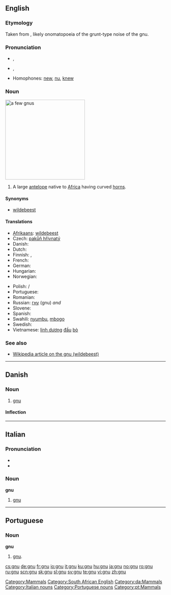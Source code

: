 {{also|Gnu|GNU|gnú}}
==English==

===Etymology===
Taken from {{etyl|naq|en}}, likely onomatopoeia of the grunt-type noise of the gnu.

===Pronunciation===
* {{a|RP}} {{IPA|/njuː/}}, {{SAMPA|/nju:/}}
* {{a|US}} {{IPA|/nuː/}}, {{SAMPA|/nu:/}}
*: {{rhymes|uː}}
* Homophones: [[new]], [[nu]], [[knew]]

===Noun===
[[Image:Gnou_02_2005-07-01.jpg|thumb|right|250px|a few gnus]]
{{en-noun}}

# A large [[antelope]] native to [[Africa]] having curved [[horn]]s.

====Synonyms====
* [[wildebeest]]

====Translations====
{{trans-top|large antelope}}
* [[Afrikaans]]: [[wildebeest]]
* Czech: [[pakůň hřivnatý]]
* Danish: {{t-|da|gnu|c}}
* Dutch: {{t+|nl|gnoe|m}}
* Finnish: {{t-|fi|gnuu}}, {{t-|fi|gnu}}
* French: {{t+|fr|gnou|m}}
* German: {{t+|de|Gnu|n}}
* Hungarian: {{t-|hu|gnú}}
* Norwegian: {{t+|no|gnu|m}}
{{trans-mid}}
* Polish: {{l|pl|gnu}} {{n}}/{{f}}
* Portuguese: {{t-|pt|gnu|m}}
* Romanian: {{t+|ro|gnu|m}}
* Russian: [[гну]] (gnu) {{f}} ''and'' {{m}}
* Slovene: {{t+|sl|gnu|m}}
* Spanish: {{t+|es|ñu|m}}
* Swahili: [[nyumbu]], [[mbogo]]
* Swedish: {{t+|sv|gnu|c}}
* Vietnamese: [[linh dương]] [[đầu]] [[bò]]
{{trans-bottom}}

===See also===
* [[w:wildebeest|Wikipedia article on the gnu (wildebeest)]]

[[Category:Mammals]]
[[Category:South African English]]

----

==Danish==
{{wikipedia|lang=da}}

===Noun===
{{da-noun|en|er}}

# [[gnu#English|gnu]]

====Inflection====
{{da-noun-infl|en|er}}
[[Category:da:Mammals]]

----
==Italian==

===Pronunciation===
*{{IPA|/ˈɲu/|lang=it}}
*{{rhymes|u|lang=it}}

===Noun===
'''gnu''' {{m|inv}}

# [[#English|gnu]]

[[Category:Italian nouns]]

----

==Portuguese==

===Noun===
'''gnu''' {{m}}

# [[#English|gnu]].

[[Category:Portuguese nouns]]
[[Category:pt:Mammals]]

[[cs:gnu]]
[[de:gnu]]
[[fr:gnu]]
[[io:gnu]]
[[it:gnu]]
[[ku:gnu]]
[[hu:gnu]]
[[ja:gnu]]
[[no:gnu]]
[[ro:gnu]]
[[ru:gnu]]
[[scn:gnu]]
[[sk:gnu]]
[[sl:gnu]]
[[sv:gnu]]
[[te:gnu]]
[[vi:gnu]]
[[zh:gnu]]